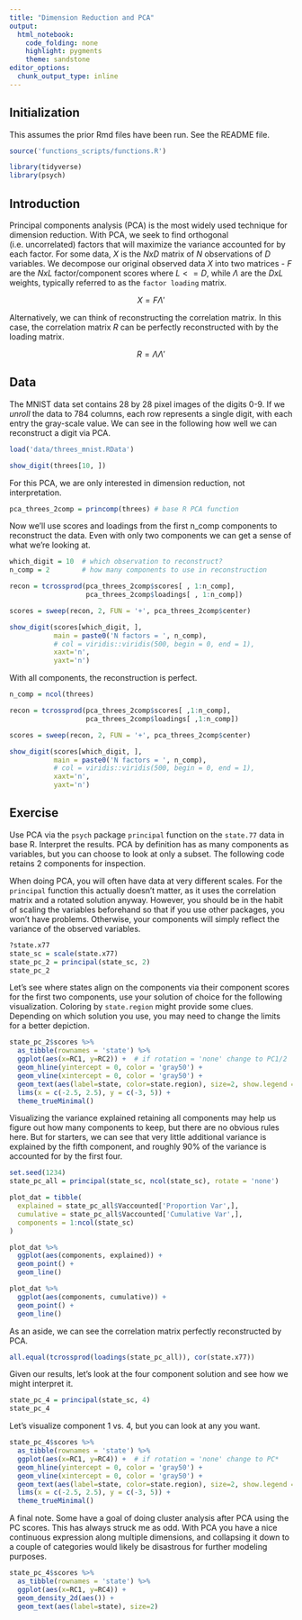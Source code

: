 ```yaml
---
title: "Dimension Reduction and PCA"
output: 
  html_notebook: 
    code_folding: none
    highlight: pygments
    theme: sandstone
editor_options: 
  chunk_output_type: inline
---
```


## Initialization

This assumes the prior Rmd files have been run.  See the README file.

```r
source('functions_scripts/functions.R')
```

```r
library(tidyverse)
library(psych)
```

## Introduction

Principal components analysis (PCA) is the most widely used technique for dimension reduction. With PCA, we seek to find orthogonal (i.e. uncorrelated) factors that will maximize the variance accounted for by each factor.  For some data, $X$ is the $NxD$ matrix of $N$ observations of $D$ variables.  We decompose our original observed data $X$ into two matrices - $F$ are the $N x L$ factor/component scores where $L <= D$, while $\Lambda$ are the $DxL$ weights, typically referred to as the `factor loading` matrix.

$$X = F\Lambda'$$

Alternatively, we can think of reconstructing the correlation matrix.  In this case, the correlation matrix $R$ can be perfectly reconstructed with by the loading matrix.

$$ R = \Lambda\Lambda'$$

## Data

The MNIST data set contains 28 by 28 pixel images of the digits 0-9. If we *unroll* the data to 784 columns, each row represents a single digit, with each entry the gray-scale value. We can see in the following how well we can reconstruct a digit via PCA. 

```r
load('data/threes_mnist.RData')

show_digit(threes[10, ])
```

For this PCA, we are only interested in dimension reduction, not interpretation. 

```r
pca_threes_2comp = princomp(threes) # base R PCA function
```

Now we'll use scores and loadings from the first n_comp components to reconstruct the data. Even with only two components we can get a sense of what we’re looking at. 

```r
which_digit = 10  # which observation to reconstruct?
n_comp = 2        # how many components to use in reconstruction

recon = tcrossprod(pca_threes_2comp$scores[ , 1:n_comp], 
                   pca_threes_2comp$loadings[ , 1:n_comp])

scores = sweep(recon, 2, FUN = '+', pca_threes_2comp$center)

show_digit(scores[which_digit, ], 
           main = paste0('N factors = ', n_comp), 
           # col = viridis::viridis(500, begin = 0, end = 1),
           xaxt='n',
           yaxt='n')
```

With all components, the reconstruction is perfect.

```r
n_comp = ncol(threes)

recon = tcrossprod(pca_threes_2comp$scores[ ,1:n_comp], 
                   pca_threes_2comp$loadings[ ,1:n_comp])

scores = sweep(recon, 2, FUN = '+', pca_threes_2comp$center)

show_digit(scores[which_digit, ], 
           main = paste0('N factors = ', n_comp), 
           # col = viridis::viridis(500, begin = 0, end = 1),
           xaxt='n',
           yaxt='n')
```


## Exercise

Use PCA via the `psych` package `principal` function on the `state.77` data in base R.  Interpret the results.  PCA by definition has as many components as variables, but you can choose to look at only a subset. The following code retains 2 components for inspection.

When doing PCA, you will often have data at very different scales.  For the `principal` function this actually doesn't matter, as it uses the correlation matrix and a rotated solution anyway. However, you should be in the habit of scaling the variables beforehand so that if you use other packages, you won't have problems.  Otherwise, your components will simply reflect the variance of the observed variables.

```r
?state.x77
state_sc = scale(state.x77)
state_pc_2 = principal(state_sc, 2)
state_pc_2
```

Let's see where states align on the components via their component scores for the first two components, use your solution of choice for the following visualization.  Coloring by `state.region` might provide some clues.  Depending on which solution you use, you may need to change the limits for a better depiction.

```r
state_pc_2$scores %>% 
  as_tibble(rownames = 'state') %>% 
  ggplot(aes(x=RC1, y=RC2)) +  # if rotation = 'none' change to PC1/2
  geom_hline(yintercept = 0, color = 'gray50') +
  geom_vline(xintercept = 0, color = 'gray50') +
  geom_text(aes(label=state, color=state.region), size=2, show.legend = F) +
  lims(x = c(-2.5, 2.5), y = c(-3, 5)) +
  theme_trueMinimal()
```

Visualizing the variance explained retaining all components may help us figure out how many components to keep, but there are no obvious rules here.  But for starters, we can see that very little additional variance is explained by the fifth component, and roughly 90% of the variance is accounted for by the first four.

```r
set.seed(1234)
state_pc_all = principal(state_sc, ncol(state_sc), rotate = 'none')

plot_dat = tibble(
  explained = state_pc_all$Vaccounted['Proportion Var',],
  cumulative = state_pc_all$Vaccounted['Cumulative Var',],
  components = 1:ncol(state_sc)
)

plot_dat %>% 
  ggplot(aes(components, explained)) +
  geom_point() +
  geom_line()

plot_dat %>% 
  ggplot(aes(components, cumulative)) +
  geom_point() +
  geom_line()
```

As an aside, we can see the correlation matrix perfectly reconstructed by PCA.

```r
all.equal(tcrossprod(loadings(state_pc_all)), cor(state.x77))
```



Given our results, let's look at the four component solution and see how we might interpret it.

```r
state_pc_4 = principal(state_sc, 4)
state_pc_4
```

Let's visualize component 1 vs. 4, but you can look at any you want.

```r
state_pc_4$scores %>% 
  as_tibble(rownames = 'state') %>% 
  ggplot(aes(x=RC1, y=RC4)) +  # if rotation = 'none' change to PC*
  geom_hline(yintercept = 0, color = 'gray50') +
  geom_vline(xintercept = 0, color = 'gray50') +
  geom_text(aes(label=state, color=state.region), size=2, show.legend = F) +
  lims(x = c(-2.5, 2.5), y = c(-3, 5)) +
  theme_trueMinimal()
```


A final note. Some have a goal of doing cluster analysis after PCA using the PC scores.  This has always struck me as odd.  With PCA you have a nice continuous expression along multiple dimensions, and collapsing it down to a couple of categories would likely be disastrous for further modeling purposes.

```r
state_pc_4$scores %>% 
  as_tibble(rownames = 'state') %>% 
  ggplot(aes(x=RC1, y=RC4)) +
  geom_density_2d(aes()) +
  geom_text(aes(label=state), size=2)
```

